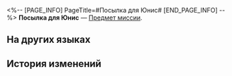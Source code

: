 <%-- [PAGE_INFO]
PageTitle=#Посылка для Юнис#
[END_PAGE_INFO] --%>
{{Предмет Инфобокс
|id          = 140147
|Изображение = Предмет Посылка для Юнис.png
|Тип         = Предмет миссии
|Инвентарь   = Миссии
|Редкость    = 3
|Эффект      = 
|Описание    = Посылка, не доставленная Диким Огнём вовремя. Предполагаемый получатель - рэперша Юнис.
}}
'''Посылка для Юнис''' — [[Предмет миссии]].

==На других языках==
{{На других языках
|en   = Package for Eunice
|zhs  = 署名伊妮丝的包裹
|zht  = 給伊妮絲的包裹
|ja   = イニスの荷物
|ko   = 유니스의 이름이 적힌 택배
|es   = Paquete para Eunice
|fr   = Colis pour Eunice
|ru   = Посылка для Юнис
|th   = พัสดุที่จ่าหน้าถึง Eunice
|vi   = Túi Đồ Ký Tên Eunice
|de   = Paket für Eunice
|id   = Paket untuk Eunice
|pt   = Pacote para Eunice
}}

==История изменений==
{{История изменений|3.5}}